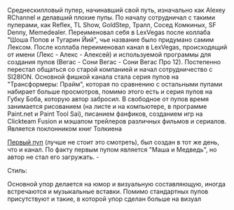 {{Инфобокс для пуперов 
|title2=LexVegas
|другие_ники=Изначально был Alexey RChannel
|image3=[[Файл:LexVegas.jpg|left]]
|сферы_творчества=RYTP, рисование, фанфики (не яойные и без упора на романтику), создание небольших игр в Clickteam Fusion, мэшап трейлеров фильмов и\или сериалов
|год_начала=13 апр. 2016
|image4=
|имя_фамилия=Алексей Калугин
|дата_рождения=
|место_проживания=Самара
|ссылки=
*[https://www.youtube.com/channel/UCofhdaV1SDEuCV1dNigLBiw Канал]
*[https://www.youtube.com/channel/UCvg3v2evl2bCwOtyhbIIyhw Альт]
*[https://vk.com/vsesasno98 Страница ВК]
}}

Среднескилловый пупер, начинавший свой путь, изначально как Alexey RChannel и делавший плохие пупы. По началу сотрудничал с такими пуперами, как Reflex, TL Show, GoldStep, Тралл, Сосед Комкиных, SF Denny, Memedealer. Переименовал себя в LexVegas после коллаба "Шоша Попов и Тугарин Йий", чье название было придумано самим Лексом. После коллаба переименовал канал в LexVegas, происходящий от имени (Лекс - Алекс - Алексей) и используемой программы для создания пупов (Вегас - Сони Вегас - Сони Вегас Про 12). Постепенно перестал общаться со старой компанией и начал сотрудничество с SI28ION. Основной фишкой канала стала серия пупов на "Трансформеры: Прайм", которая по сравнению с остальными пупами набирает больше просмотров, помимо этого есть и серия пупов на Губку Боба, которую автор забросил. В свободное от пупов время занимается рисованием (на листе и на компьютере, в программе Paint.net и Paint Tool Sai), писанием фанфиков, созданием игр на Clickteam Fusion и мэшапом трейлеров различных фильмов и сериалов. Является поклонником книг Толкиена

[https://www.youtube.com/watch?v=miW0-abZlq0 Первый пуп] (лучше не стоит это смотреть), был создан в тот же день, что и канал. По факту первым пупом является "Маша и Медведь", но автор не стал его загружать.
- 

Стиль:

Основной упор делается на юмор и визуальную составляющую, иногда встречаются и музыкальные вставки. Помимо стандартных пупов присутствуют и такие, в которой упор сделан больше на визуал